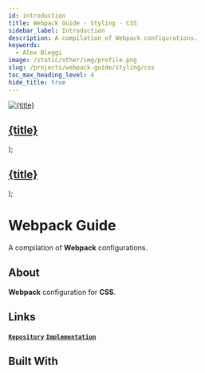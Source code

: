 ```yaml
---
id: introduction
title: Webpack Guide · Styling · CSS
sidebar_label: Introduction
description: A compilation of Webpack configurations.
keywords:
  - Alex Bleggi
image: /static/other/img/profile.png
slug: /projects/webpack-guide/styling/css
toc_max_heading_level: 4
hide_title: true
---
```



  <a className="built-with" href={url}>
    <img className={`built-with__image ${className}`} src={useBaseUrl(`img/knowledge/${image}`)} alt={title} style={style}/>
    <div className="built-with__overlay">
      <h2 className="built-with__heading">{title}</h2>
    </div>
  </a>
);

  <a className="built-with-text" href={url}>
    <div className="built-with-text__overlay">
      <h2 className="built-with-text__heading">{title}</h2>
    </div>
  </a>
);

# Webpack Guide

A compilation of **Webpack** configurations.

## About

**Webpack** configuration for **CSS**.

## Links

**[`Repository`](https://github.com/alexbjr369/webpack-guide)** **[`Implementation`](/docs/projects/webpack-guide/styling/css/implementation)**

## Built With

<div className="markdown-code thin-scrollbar">
  <div className="markdown-code__container">
    <BuiltWith url="/knowledge/editorconfig" image="editorconfig.png" title="EditorConfig"></BuiltWith>
    <BuiltWith url="/knowledge/prettier" image="prettier.svg" title="Prettier"></BuiltWith>
    <BuiltWith url="/knowledge/css" image="css.svg" title="CSS"></BuiltWith>
    <BuiltWith className="fixed-invert" url="/knowledge/stylelint" image="stylelint.svg" title="Stylelint"></BuiltWith>
    <BuiltWith url="/knowledge/webpack" image="webpack.svg" title="Webpack"></BuiltWith>
    <BuiltWithText url="/knowledge/lint-staged" title="lint-staged"></BuiltWithText>
    <BuiltWithText url="/knowledge/husky" title="husky"></BuiltWithText>
    <BuiltWithText url="/knowledge/commitlint-cli" title="@commitlint/cli"></BuiltWithText>
    <BuiltWithText url="/knowledge/commitlint-config-conventional" title="@commitlint/config-conventional"></BuiltWithText>
    <BuiltWithText url="/knowledge/commitizen" title="commitizen"></BuiltWithText>
    <BuiltWithText url="/knowledge/cz-conventional-changelog" title="cz-conventional-changelog"></BuiltWithText>
    <BuiltWithText url="/knowledge/stylelint-config-prettier" title="stylelint-config-prettier"></BuiltWithText>
    <BuiltWithText url="/knowledge/stylelint-config-rational-order" title="stylelint-config-rational-order"></BuiltWithText>
    <BuiltWithText url="/knowledge/stylelint-order" title="stylelint-order"></BuiltWithText>
    <BuiltWithText url="/knowledge/cross-env" title="cross-env"></BuiltWithText>
    <BuiltWithText url="/knowledge/webpack-cli" title="webpack-cli"></BuiltWithText>
    <BuiltWithText url="/knowledge/webpack-dev-server" title="webpack-dev-server"></BuiltWithText>
    <BuiltWithText url="/knowledge/html-webpack-plugin" title="html-webpack-plugin"></BuiltWithText>
    <BuiltWithText url="/knowledge/style-loader" title="style-loader"></BuiltWithText>
    <BuiltWithText url="/knowledge/css-loader" title="css-loader"></BuiltWithText>
  </div>
</div>
